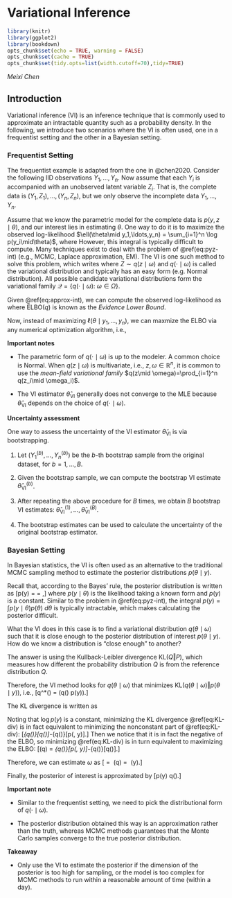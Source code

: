 # Variational Inference

```r
library(knitr)
library(ggplot2)
library(bookdown)
opts_chunk$set(echo = TRUE, warning = FALSE)
opts_chunk$set(cache = TRUE)
opts_chunk$set(tidy.opts=list(width.cutoff=70),tidy=TRUE)
```

\newpage
\setstretch{1.05}

*Meixi Chen*

## Introduction
Variational inference (VI) is an inference technique that is commonly used to approximate an intractable quantity such as a probability density. In the following, we introduce two scenarios where the VI is often used, one in a frequentist setting and the other in a Bayesian setting.

### Frequentist Setting
The frequentist example is adapted from the one in @chen2020. Consider the following IID observations $Y_1,\ldots,Y_n$. Now assume that each $Y_i$ is accompanied with an unobserved latent variable $Z_i$. That is, the complete data is $(Y_1,Z_1),\ldots,(Y_n,Z_n)$, but we only observe the incomplete data $Y_1,\ldots,Y_n$. 

Assume that we know the parametric model for the complete data is $p(y, z\mid \theta)$, and our interest lies in estimating $\theta$. One way to do it is to maximize the observed log-likelihood $\ell(\theta\mid y_1,\ldots,y_n) = \sum_{i=1}^n \log p(y_i\mid\theta)$, where
\begin{equation}
(\#eq:pyz-int)
  p(y_i\mid\theta)=\int p(y_i, z_i\mid \theta) \ dz_i.
\end{equation}
However, this integral is typically difficult to compute. Many techniques exist to deal with the problem of \@ref(eq:pyz-int) (e.g., MCMC, Laplace approximation, EM). The VI is one such method to solve this problem, which writes
\begin{equation}
(\#eq:approx-int)
  \begin{aligned}
    p(y\mid \theta) &= \int p(y, z\mid \theta)\ dz\\
    &= \int \frac{p(y, z\mid \theta)}{\color{red}{q(z\mid \omega)}}\color{red}{q(z\mid \omega)} \ dz\\
    &= \mathbb{E}_{Z}\left[\frac{p(y, z\mid \theta)}{\color{red}{q(z\mid \omega)}}\right]
  \end{aligned}
\end{equation}
where $Z\sim q(z\mid \omega)$ and $q(\cdot \mid\omega)$ is called the variational distribution and typically has an easy form (e.g. Normal distribution). All possible candidate variational distributions form the variational family $\mathcal{Q}=\{q(\cdot\mid\omega): \ \omega \in \Omega\}$.

Given \@ref(eq:approx-int), we can compute the observed log-likelihood as
\begin{equation}
(\#eq:calc-elbo)
\begin{aligned}
  \ell(\theta\mid y) &= \log p(y\mid \theta)\\
  &= \log \mathbb{E}_{Z}\left[\frac{p(y, z\mid \theta)}{q(z\mid \omega)}\right]\\
  &\ge \mathbb{E}_{Z}\left[\log\frac{p(y, z\mid \theta)}{q(z\mid \omega)}\right] \text{     using Jensen's inequality}\\
  &=\mathbb{E}_{Z}(\log p(y, z\mid \theta))-\mathbb{E}_{Z}(\log q(z\mid \omega))\\
  &:= \mathrm{ELBO}(\omega,\lambda\mid y) := \mathrm{ELBO}(q)
\end{aligned}
\end{equation}
where $\mathrm{ELBO}(q)$ is known as the *Evidence Lower Bound*.

Now, instead of maximizing $\ell(\theta\mid y_1,\ldots,y_n)$, we can maxmize the ELBO via any numerical optimization algorithm, i.e.,
\begin{equation}
(\#eq:max-elbo)
  (\hat{\omega}, \hat{\theta}) = \underset{\omega,\theta}{\mathrm{argmax}}\frac{1}{n}\sum_{i=1}^n \mathrm{ELBO}(\omega,\lambda\mid y_i).
\end{equation}

**Important notes**

- The parametric form of $q(\cdot \mid \omega)$ is up to the modeler. A common choice is Normal. When $q(z \mid \omega)$ is multivariate, i.e., $z, \omega\in\mathbb{R}^n$, it is common to use the *mean-field variational family* $q(z\mid \omega)=\prod_{i=1}^n q(z_i\mid \omega_i)$.

- The VI estimator $\hat{\theta}_{\mathrm{VI}}$ generally does not converge to the MLE because $\hat{\theta}_{\mathrm{VI}}$ depends on the choice of $q(\cdot \mid \omega)$.

**Uncertainty assessment**

One way to assess the uncertainty of the VI estimator $\tilde{\theta}_{\mathrm{VI}}$ is via bootstrapping. 

1. Let $(Y_1^{(b)}, \ldots,Y_n^{(b)})$ be the $b$-th bootstrap sample from the original dataset, for $b=1,\ldots, B$. 

2. Given the bootstrap sample, we can compute the bootstrap VI estimate $\hat{\theta}_{\mathrm{VI}}^{(b)}$.
        
3. After repeating the above procedure for $B$ times, we obtain $B$ bootstrap VI estimates: $\hat{\theta}_{\mathrm{VI}}^{(1)}, \ldots, \hat{\theta}_{\mathrm{VI}}^{(B)}$.

4. The bootstrap estimates can be used to calculate the uncertainty of the original bootstrap estimator.


### Bayesian Setting
In Bayesian statistics, the VI is often used as an alternative to the traditional MCMC sampling method to estimate the posterior distributions $p(\theta\mid y)$.

Recall that, according to the Bayes' rule, the posterior distribution is written as
\[p(\theta\mid y) = \frac{p(y\mid \theta)p(\theta)}{\color{red}{p(y)}} = \frac{p(y\mid \theta)p(\theta)}{\int p(y\mid \theta) p(\theta)\ d\theta},\]
where $p(y\mid \theta)$ is the likelihood taking a known form and $p(y)$ is a constant. Similar to the problem in \@ref(eq:pyz-int), the integral $p(y)=\int p(y\mid \theta) p(\theta)\ d\theta$ is typically intractable, which makes calculating the posterior difficult.

What the VI does in this case is to find a variational distribution $q(\theta \mid \omega)$ such that it is close enough to the posterior distribution of interest $p(\theta\mid y)$. How do we know a distribution is "close enough" to another? 

The answer is using the Kullback-Leibler divergence $\mathrm{KL}(Q\Vert P)$, which measures how different the probability distribution $Q$ is from the reference distribution $Q$.

Therefore, the VI method looks for $q(\theta \mid \omega)$ that minimizes $\mathrm{KL}\big(q(\theta\mid \omega) \Vert p(\theta\mid y)\big)$, i.e.,
\[q^*(\theta \mid \omega) = \underset{q(\theta\mid\omega)}{\mathrm{argmin}} \mathrm{KL}\big(q(\theta\mid \omega) \Vert p(\theta\mid y)\big).\]

The KL divergence is written as 
\begin{equation}
(\#eq:KL-div)
  \begin{aligned}
    \mathrm{KL}\big(q(\theta\mid \omega) \Vert p(\theta\mid y)\big) &= \mathbb{E}_{q(\cdot \mid \omega)}[\log q(\theta\mid \omega)]-\mathbb{E}_{q(\cdot \mid \omega)}[\log p(\theta\mid y)]\\
    &= \mathbb{E}_{q(\cdot \mid \omega)}[\log q(\theta\mid \omega)]-\mathbb{E}_{q(\cdot \mid \omega)}\left[\log \frac{p(\theta, y)}{p(y)}\right]\\
    &= \underbrace{\mathbb{E}_{q(\cdot \mid \omega)}[\log q(\theta\mid \omega)]-\mathbb{E}_{q(\cdot \mid \omega)}[\log p(\theta, y)]}_{-\mathrm{ELBO(q)}} + \underbrace{\color{red}{\log p(y)}}_{\text{constant}}
  \end{aligned}
\end{equation}

Noting that $\log p(y)$ is a constant, minimizing the KL divergence \@ref(eq:KL-div) is in fact equivalent to minimizing the nonconstant part of \@ref(eq:KL-div):
\[\mathbb{E}_{q(\cdot \mid \omega)}[\log q(\theta\mid \omega)]-\mathbb{E}_{q(\cdot \mid \omega)}[\log p(\theta, y)].\] 
Then we notice that it is in fact the negative of the ELBO, so minimizing \@ref(eq:KL-div) is in turn equivalent to maximizing the ELBO: 
\[\mathrm{ELBO}(q) = \mathbb{E}_{q(\cdot \mid \omega)}[\log p(\theta, y)]-\mathbb{E}_{q(\cdot \mid \omega)}[\log q(\theta\mid \omega)].\]

Therefore, we can estimate $\omega$ as 
\[\hat{\omega} = \underset{\omega}{\mathrm{argmin}} \ \mathrm{ELBO}(q) = \underset{\omega}{\mathrm{argmin}} \ \mathrm{ELBO}(\omega\mid y).\]

Finally, the posterior of interest is approximated by 
\[p(\theta\mid y) \approx q(\theta \mid \hat{\omega}).\]

**Important note**

- Similar to the frequentist setting, we need to pick the distributional form of $q(\cdot \mid \omega)$.

- The posterior distribution obtained this way is an approximation rather than the truth, whereas MCMC methods guarantees that the Monte Carlo samples converge to the true posterior distribution.

**Takeaway**

- Only use the VI to estimate the posterior if the dimension of the posterior is too high for sampling, or the model is too complex for MCMC methods to run within a reasonable amount of time (within a day).